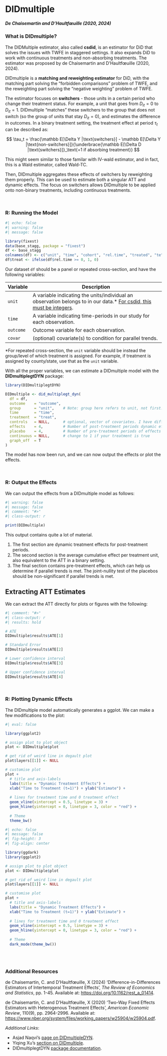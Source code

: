 # DIDmultiple

##### De Chaisemartin and D'Haultfœuille (2020, 2024)

### What is DIDmultiple?

The DIDMultiple estimator, also called **csdid**, is an estimator for DiD that solves the issues with TWFE in staggered settings. It also expands DiD to work with continuous treatments and non-absorbing treatments. The estimator was proposed by de Chaisemartin and D'Haultfœuille (2020, 2024).

DIDmultiple is a **matching and reweighting estimator** for DiD, with the matching part solving the "forbidden comparisons" problem of TWFE, and the reweighting part solving the "negative weighting" problem of TWFE.

The estimator focuses on **switchers** - those units in a certain period who change their treatment status. For example, a unit that goes from $D_{it} = 0$ to $D_{it} = 1$. DIDmultiple "matches" these switchers to the group that does not switch (so the group of units that stay $D_{it} = 0$), and estimates the difference in outcomes. In a binary treatment setting, the treatment effect at period $\tau_t$ can be described as:

$$
\tau_t = \frac{\mathbb E[\Delta Y |\text{switchers}] - \mathbb E[\Delta Y |\text{non-switchers}]}{\underbrace{\mathbb E[\Delta D |\text{switchers}]}_\text{=1 if absorbing treatment}}
$$

::: small
This might seem similar to those familar with IV-wald estimator, and in fact, this is a Wald estimator, called Wald-TC.
:::

Then, DIDmultiple aggregates these effects of switchers by reweighting them properly. This can be used to estimate both a singular ATT and dynamic effects. The focus on switchers allows DIDmultiple to be applied onto non-binary treatments, including continuous treatments.

<br />

### R: Running the Model

```r
#| echo: false
#| warning: false
#| message: false

library(fixest)
data(base_stagg, package = "fixest")
df <- base_stagg
colnames(df) <- c("unit", "time", "cohort", "rel.time", "treated", "te", "covar", "outcome")
df$treat <- ifelse(df$rel.time >= 0, 1, 0)
```

Our dataset `df` should be a panel or repeated cross-section, and have the following variables:

| Variable  | Description                                                                                                                         |
|-----------|-------------------------------------------------------------------------------------------------------------------------------------|
| `unit`    | A variable indicating the units/individual an observation belongs to in our data.\* [For csdid, this must be integers]{.underline}. |
| `time`    | A variable indicating time-periods in our study for each observation.                                                               |
| `outcome` | Outcome variable for each observation.                                                                                              |
| `covar`   | (optional) covariate(s) to condition for parallel trends.                                                                           |

::: small
\*For repeated cross-section, the `unit` variable should be instead the group/level of which treatment is assigned. For example, if treatment is assigned by county/state, use that as the `unit` variable.
:::

With all the proper variables, we can estimate a DIDmultiple model with the **DIDmultiplegtDYN** package:

```r
library(DIDmultiplegtDYN)

DIDmultiple <- did_multiplegt_dyn(
  df = df,
  outcome    = "outcome",
  group      = "unit",    # Note: group here refers to unit, not first.treat
  time       = "time",
  treatment  = "treat",
  controls   = NULL,      # optional, vector of covariates. I have difficulties.
  effects    = 4,         # Number of post-treatment periods dynamic effects
  placebo    = 4,         # Number of pre-treatment periods of effects
  continuous = NULL,      # change to 1 if your treatment is true
  graph_off  = T
)
```

The model has now been run, and we can now output the effects or plot the effects.

<br />

### R: Output the Effects

We can output the effects from a DIDmultiple model as follows:

```r
#| warning: false
#| message: false
#| comment: "#>"
#| class-output: r

print(DIDmultiple)
```

This output contains quite a lot of material.

1.  The first section are dynamic treatment effects for post-treatment periods.
2.  The second section is the average cumulative effect per treatment unit, also equivalent to the ATT in a binary setting.
3.  The final section contains pre-treatment effects, which can help us determine if parallel trends is met. The joint-nullity test of the placebos should be non-significant if parallel trends is met.

::: {.callout-note collapse="true" appearance="simple"}
## Extracting ATT Estimates

We can extract the ATT directly for plots or figures with the following:

```r
#| comment: "#>"
#| class-output: r
#| results: hold

# ATE
DIDmultiple$results$ATE[1]

# Standard Error
DIDmultiple$results$ATE[2]

# Lower confidence interval
DIDmultiple$results$ATE[3]

# Upper confidence interval
DIDmultiple$results$ATE[4]
```
:::

<br />

### R: Plotting Dynamic Effects

The DIDmultiple model automatically generates a ggplot. We can make a few modifications to the plot:

```r
#| eval: false

library(ggplot2)

# assign plot to plot object
plot <- DIDmultiple$plot

# get rid of weird line in degault plot
plot$layers[[1]] <- NULL

# customise plot
plot +
  # title and axis-labels
  labs(title = "Dynamic Treatment Effects") +
  xlab("Time to Treatment (t=1)") + ylab("Estimate") +
  
  # lines for treatment time and 0 treatment effect
  geom_vline(xintercept = 0.5, linetype = 3) +
  geom_hline(yintercept = 0, linetype = 3, color = "red") +
  
  # Theme
  theme_bw()

```

```r
#| echo: false
#| message: false
#| fig-height: 3
#| fig-align: center

library(ggdark)
library(ggplot2)

# assign plot to plot object
plot <- DIDmultiple$plot

# get rid of weird line in degault plot
plot$layers[[1]] <- NULL

# customise plot
plot +
  # title and axis-labels
  labs(title = "Dynamic Treatment Effects") +
  xlab("Time to Treatment (t=1)") + ylab("Estimate") +
  
  # lines for treatment time and 0 treatment effect
  geom_vline(xintercept = 0.5, linetype = 3) +
  geom_hline(yintercept = 0, linetype = 3, color = "red") +
  
  # Theme
  dark_mode(theme_bw())
  
```

<br />

### Additional Resources

de Chaisemartin, C. and D'Haultfœuille, X (2024) 'Difference-in-Differences Estimators of Intertemporal Treatment Effects', *The Review of Economics and Statistics*, pp. 1-45. Available at: <https://doi.org/10.1162/rest_a_01414>.

de Chaisemartin, C. and D'Haultfœuille, X (2020) 'Two-Way Fixed Effects Estimators with Heterogenous Treatment Effects', *American Economic Review*, 110(9), pp. 2964-2996. Available at: <https://www.nber.org/system/files/working_papers/w25904/w25904.pdf>.

*Additional Links*:

-   Asjad Naqvi's [page on DIDmultipleDYN](https://asjadnaqvi.github.io/DiD/docs/code_r/07_did_multiplegt_dyn_r/).
-   Yiqing Xu's [section on DIDmultiple](https://asjadnaqvi.github.io/DiD/docs/code_r/07_did_multiplegt_dyn_r/).
-   DIDmultiplegtDYN [package documentation](https://cran.r-project.org/web/packages/DIDmultiplegtDYN/DIDmultiplegtDYN.pdf).
